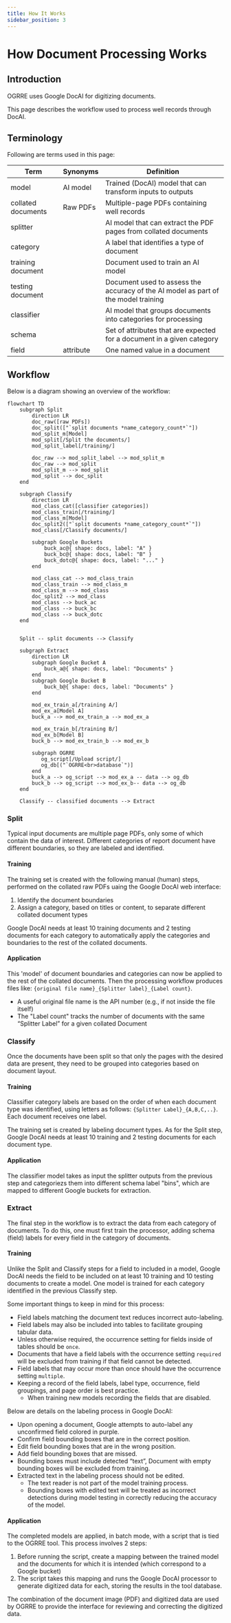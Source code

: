 ```yaml
---
title: How It Works
sidebar_position: 3
---
```


# How Document Processing Works

## Introduction

OGRRE uses Google DocAI for digitizing documents.

This page describes the workflow used to process well records through DocAI.

## Terminology

Following are terms used in this page:

|Term|Synonyms|Definition|
|----|--------|----------|
|model|AI model|Trained (DocAI) model that can transform inputs to outputs|
|collated documents|Raw PDFs|Multiple-page PDFs containing well records|
|splitter||AI model that can extract the PDF pages from collated documents|
|category||A label that identifies a type of document|
|training document||Document used to train an AI model|
|testing document||Document used to assess the accuracy of the AI model as part of the model training|
|classifier||AI model that groups documents into categories for processing|
|schema||Set of attributes that are expected for a document in a given category|
|field|attribute|One named value in a document|


## Workflow

Below is a diagram showing an overview of the workflow:

```mermaid
flowchart TD
    subgraph Split
        direction LR
        doc_raw([raw PDFs])
        doc_split(["`split documents *name_category_count*`"])
        mod_split_m[Model]
        mod_split[/Split the documents/]
        mod_split_label[/training/]

        doc_raw --> mod_split_label --> mod_split_m
        doc_raw --> mod_split
        mod_split_m --> mod_split
        mod_split --> doc_split
    end

    subgraph Classify
        direction LR
        mod_class_cat([classifier categories])
        mod_class_train[/training/]
        mod_class_m[Model]
        doc_split2(["`split documents *name_category_count*`"])    
        mod_class[/Classify documents/]

        subgraph Google Buckets
            buck_ac@{ shape: docs, label: "A" }
            buck_bc@{ shape: docs, label: "B" }
            buck_dotc@{ shape: docs, label: "..." }
        end

        mod_class_cat --> mod_class_train
        mod_class_train --> mod_class_m
        mod_class_m --> mod_class
        doc_split2 --> mod_class
        mod_class --> buck_ac
        mod_class --> buck_bc
        mod_class --> buck_dotc
    end


    Split -- split documents --> Classify

    subgraph Extract
        direction LR
        subgraph Google Bucket A
            buck_a@{ shape: docs, label: "Documents" }
        end
        subgraph Google Bucket B
            buck_b@{ shape: docs, label: "Documents" }
        end

        mod_ex_train_a[/training A/]
        mod_ex_a[Model A]
        buck_a --> mod_ex_train_a --> mod_ex_a

        mod_ex_train_b[/training B/]
        mod_ex_b[Model B]
        buck_b --> mod_ex_train_b --> mod_ex_b

        subgraph OGRRE
           og_script[/Upload script/]
           og_db[("`OGRRE<br>database`")]
        end
        buck_a --> og_script --> mod_ex_a -- data --> og_db
        buck_b --> og_script --> mod_ex_b-- data --> og_db
    end

    Classify -- classified documents --> Extract
```

### Split

Typical input documents are multiple page PDFs, only some of which contain the data of interest.
Different categories of report document have different boundaries, so they are labeled and identified.

#### Training
The training set is created with the following manual (human) steps, performed on the collated raw PDFs uaing the Google DocAI web interface:
1) Identify the document boundaries
2) Assign a category, based on titles or content, to separate different collated document types

Google DocAI needs at least 10 training documents and 2 testing documents for each category to automatically
apply the categories and boundaries to the rest of the collated documents.

#### Application
This 'model' of document boundaries and categories can now be applied to the rest of the collated documents.
Then the processing workflow produces files like:
`{original file name}_{Splitter label}_{Label count}`.

* A useful original file name is the API number (e.g., if not inside the file itself)
* The "Label count" tracks the number of documents with the same “Splitter Label” for a given collated Document

### Classify

Once the documents have been split so that only the pages with the desired data are present,
they need to be grouped into categories based on document layout.

#### Training
Classifier category labels are based on the order of when each document type was identified, 
using letters as follows: `{Splitter Label}_{A,B,C,..}`.
Each document receives one label.

The training set is created by labeling document types. As for the Split step, Google DocAI needs at least
10 training and 2 testing documents for each document type.

#### Application
The classifier model takes as input the splitter outputs from the previous step
and categoriezs them into different schema label "bins", which are mapped to different Google buckets for extraction.

### Extract

The final step in the workflow is to extract the data from each category of documents.
To do this, one must first train the processor, adding schema (field) labels for every field in the category of documents.

#### Training

Unlike the Split and Classify steps for a field to included in a model, Google DocAI needs the field to be included on at least 10 training and 10 testing documents to create a model.
One model is trained for each category identified in the previous Classify step.

Some important things to keep in mind for this process:
* Field labels matching the document text reduces incorrect auto-labeling.
* Field labels may also be included into tables to facilitate grouping tabular data.
* Unless otherwise required, the occurrence setting for fields inside of tables should be `once`.
* Documents that have a field labels with the occurrence setting `required` will be excluded from training if that field cannot be detected.
* Field labels that may occur more than once should have the occurrence setting `multiple`.
* Keeping a record of the field labels, label type, occurrence, field groupings, and page order is best practice.
    * When training new models recording the fields that are disabled.

Below are details on the labeling process in Google DocAI:
* Upon opening a document, Google attempts to auto-label any unconfirmed field colored in purple.
* Confirm field bounding boxes that are in the correct position.
* Edit field bounding boxes that are in the wrong position.
* Add field bounding boxes that are missed.
* Bounding boxes must include detected “text”, Document with empty bounding boxes will be excluded from training.
* Extracted text in the labeling process should not be edited. 
    * The text reader is not part of the model training process.
    * Bounding boxes with edited text will be treated as incorrect detections during model testing in correctly reducing the accuracy of the model.

#### Application
The completed models are applied, in batch mode, with a script that is tied to the OGRRE tool. This process involves 2 steps:
1. Before running the script, create a mapping between the trained model and the documents for which it is intended (which correspond to a Google bucket)
2. The script takes this mapping and runs the Google DocAI processor to generate digitized data for each, storing the results in the tool database.

The combination of the document image (PDF) and digitized data are used by OGRRE to provide the interface for reviewing and correcting the digitized data.
